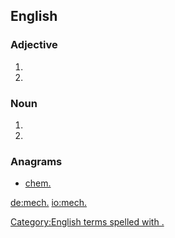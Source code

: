 {{also|mech|Mech.|měch}}
==English==

===Adjective===
{{en-adj|-}}

# {{abbreviation of|mechanical|lang=en}}
# {{abbreviation of|mechanized|lang=en}}

===Noun===
{{en-noun|mechs.}}

# {{abbreviation of|mechanic|lang=en}}
# {{abbreviation of|mechanics|lang=en}}

===Anagrams===
* [[chem.#English|chem.]]

[[Category:English terms spelled with .]]

[[de:mech.]]
[[io:mech.]]